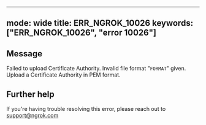 
---
mode: wide
title: ERR_NGROK_10026
keywords: ["ERR_NGROK_10026", "error 10026"]
---

## Message
Failed to upload Certificate Authority. Invalid file format "`FORMAT`" given. Upload a Certificate Authority in PEM format.




## Further help
If you're having trouble resolving this error, please reach out to [support@ngrok.com](mailto:support@ngrok.com?subject=Help%20with%20ERR_NGROK_10026)

